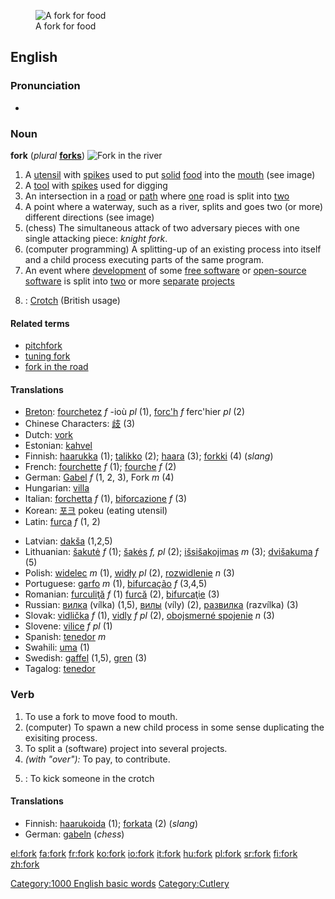 [[Image:Fork.jpg|thumb|right|A fork for food]]
==English==

===Pronunciation===
*{{audio|en-us-fork.ogg|Audio (US)}}

===Noun===
'''fork''' (''plural'' '''[[forks]]''')
[[Image:South Fork Trinity.jpg|thumb|right|Fork in the river]]
# A [[utensil]] with [[spike]]s used to put [[solid]] [[food]] into the [[mouth]] (see image)
# A [[tool]] with [[spike]]s used for digging
# An intersection in a [[road]] or [[path]] where [[one]] road is split into [[two]]
# A point where a waterway, such as a river, splits and goes two (or more) different directions (see image)
# (chess) The simultaneous attack of two adversary pieces with one single attacking piece: ''knight fork''. 
# (computer programming) A splitting-up of an existing process into itself and a child process executing parts of the same program.
# An event where [[development]] of some [[free software]] or [[open source|open-source]] [[software]] is split into [[two]] or more [[separate]] [[project]]s
# {{UK}}: [[crotch|Crotch]] (British usage)
 
====Related terms====
*[[pitchfork]]
*[[tuning fork]]
*[[fork in the road]]

====Translations====
{{top}}
*[[Breton]]: [[fourchetez]]  ''f'' -ioù ''pl'' (1), [[forc'h]] ''f'' ferc'hier ''pl'' (2)
*Chinese Characters: [[歧]] (3)
*Dutch: [[vork]]
*Estonian: [[kahvel]]
*Finnish: [[haarukka]] (1); [[talikko]] (2); [[haara]] (3); [[forkki]] (4) (''slang'')
*French: [[fourchette]] ''f'' (1); [[fourche]] ''f'' (2)
*German: [[Gabel]] ''f'' (1, 2, 3), Fork ''m'' (4)
*Hungarian: [[villa]]
*Italian: [[forchetta]] ''f'' (1), [[biforcazione]] ''f'' (3)
*Korean: [[포크]] pokeu (eating utensil)
*Latin: [[furca]] ''f'' (1, 2)
{{mid}}
*Latvian: [[dakša]] {{f}} (1,2,5)
*Lithuanian: [[šakutė]] ''f'' (1); [[šakės]] ''f, pl'' (2); [[išsišakojimas]] ''m'' (3); [[dvišakuma]] ''f'' (5)
*Polish: [[widelec]] ''m'' (1), [[widły]] ''pl'' (2), [[rozwidlenie]] ''n'' (3) 
*Portuguese: [[garfo]] ''m'' (1), [[bifurcação]] ''f'' (3,4,5)
*Romanian: [[furculiţă]] ''f'' (1) [[furcă]] (2), [[bifurcaţie]] (3)
*Russian: [[вилка]] (vílka) {{f}} (1,5), [[вилы]] (víly) {{pl. only}} (2), [[развилка]] (razvílka) {{f}} (3)
*Slovak: [[vidlička]] ''f'' (1), [[vidly]] ''f pl'' (2), [[obojsmerné spojenie]] ''n'' (3)
*Slovene: [[vilice]] ''f pl'' (1)
*Spanish: [[tenedor]] ''m''
*Swahili: [[uma]] (1)
*Swedish: [[gaffel]] {{c}} (1,5), [[gren]] {{c}} (3)
*Tagalog: [[tenedor]]
{{bottom}}

===Verb===
{{en-infl-reg-consonant|fork||}}
# To use a fork to move food to mouth.
# (computer) To spawn a new child process in some sense duplicating the exisiting process.
# To split a (software) project into several projects.
# ''(with "over"):'' To pay, to contribute.
# {{UK}}: To kick someone in the crotch

====Translations====
*Finnish: [[haarukoida]] (1); [[forkata]] (2) (''slang'')
*German: [[gabeln]] (''chess'')

{{BE-ready}}
[[Category:1000 English basic words]]
[[Category:Cutlery]]

[[el:fork]]
[[fa:fork]]
[[fr:fork]]
[[ko:fork]]
[[io:fork]]
[[it:fork]]
[[hu:fork]]
[[pl:fork]]
[[sr:fork]]
[[fi:fork]]
[[zh:fork]]
